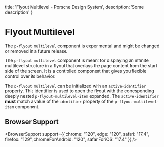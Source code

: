 
  title: 'Flyout Multilevel - Porsche Design System',
  description: 'Some description'
}

# Flyout Multilevel <ComponentStatus tagName="p-flyout-multilevel"></ComponentStatus>

<Notification heading="Experimental Component" heading-tag="h2" state="warning">
  The <code>p-flyout-multilevel</code> component is experimental and might be changed or removed in a future release.
</Notification>

The `p-flyout-multilevel` component is meant for displaying an infinite multilevel structure in a flyout that overlays
the page content from the start side of the screen. It is a controlled component that gives you flexible control over
its behavior.

The `p-flyout-multilevel` can be initialized with an `active-identifier` property. This identifier is used to open the
flyout with the corresponding deeply nested `p-flyout-multilevel-item` expanded. The `active-identifier` **must** match
a value of the `identifier` property of the `p-flyout-multilevel-item` component.

<Configurator tagName="p-flyout-multilevel" story={flyoutMultilevelStory} />

## Browser Support

<BrowserSupport
support={{
  chrome: "120",
  edge: "120",
  safari: "17.4",
  firefox: "129",
  chromeForAndroid: "120",
  safariForiOS: "17.4"
}} />

